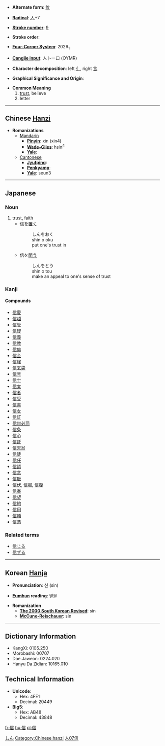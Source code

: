 * '''Alternate form''': [[伩]]

* '''[[Wiktionary:Chinese radical index| Radical]]''': [[Wiktionary:Chinese radical index 人|人]]+7

* '''[[Wiktionary:Chinese total strokes index|Stroke number]]''': [[Wiktionary:Chinese total strokes index 9|9]]

* '''Stroke order''': 

* '''[[Wiktionary:Chinese four corner index|Four-Corner System]]''': 2026<sub>1</sub>

* '''[[Wiktionary:Chinese Cangjie index|Cangjie input]]''': 人卜一口 (OYMR)

* '''Character decomposition''': left [[亻]], right [[言]]


* '''Graphical Significance and Origin''': 

* '''Common Meaning'''
*#[[trust]], believe
*# letter


----

== Chinese [[Hanzi]] ==

* '''Romanizations'''
** [[Mandarin]]
*** '''[[Pinyin]]''': xìn (xin4)
*** '''[[Wade-Giles]]''': hsin<sup>4</sup>
*** '''[[Yale]]''': 
**[[Cantonese]]
***'''[[Jyutping]]''':
***'''[[Penkyamp]]''': 
***'''[[Yale]]''': seun3


----

==Japanese==
[[Category:Japanese language|しん]]
===Noun===
{{janoun|[[しん]]|[[shin]]}}
# [[trust]], [[faith]]
#*信を[[置く]]
#*:しんをおく
#*:shin o oku
#*:put one's trust in
#*信を[[問う]]
#*:しんをとう
#*:shin o tou
#*:make an appeal to one's sense of trust


===Kanji===
{{kanji|[[しん]] ([[shin]])|[[まこと]] ([[makoto]]), [[たより]] ([[tayori]]), [[まかせる]] ([[makaseru]])}}
====Compounds====
*[[信愛]]
*[[信越]]
*[[信管]]
*[[信疑]]
*[[信義]]
*[[信教]]
*[[信仰]]
*[[信金]]
*[[信経]]
*[[信玄袋]]
*[[信号]]
*[[信士]]
*[[信実]]
*[[信者]]
*[[信受]]
*[[信書]]
*[[信女]]
*[[信証]]
*[[信賞必罰]]
*[[信条]]
*[[信心]]
*[[信託]]
*[[信天翁]]
*[[信徒]]
*[[信任]]
*[[信認]]
*[[信念]]
*[[信販]]
*[[信伏]], [[信服]], [[信腹]]
*[[信奉]]
*[[信望]]
*[[信約]]
*[[信用]]
*[[信頼]]
*[[信憑]]


===Related terms===
*[[信じる]] 
*[[信ずる]]

----

== Korean [[Hanja]] ==

* '''Pronunciation''': 신 (sin)

* '''[[Eumhun]] reading''': 믿을

* '''Romanization'''
** '''[[The 2000 South Korean Revised Romanization|The 2000 South Korean Revised]]''': sin
** '''[[McCune-Reischauer]]''': sin

----

== Dictionary Information ==

* KangXi: 0105.250
* Morobashi: 00707
* Dae Jaweon: 0224.020
* Hanyu Da Zidian: 10165.010

== Technical Information ==

* '''Unicode''':
** Hex: 4FE1
** Decimal: 20449
* '''Big5''':
** Hex: AB48
** Decimal: 43848

[[Category:Chinese hanzi]]
[[Category:Japanese kanji|人07信]]

[[fr:信]]
[[hu:信]]
[[pl:信]]